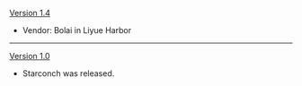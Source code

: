 {{Change History/Header}}
[[Version 1.4]]
*{{Color|New}} Vendor: Bolai in Liyue Harbor
----
[[Version 1.0]]
*Starconch was released.